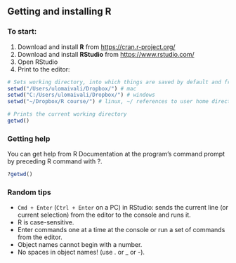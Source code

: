 Getting and installing R
---------------

### To start:

1. Download and install **R** from [https://cran.r-project.org/](https://cran.r-project.org/)
2. Download and install **RStudio** from [https://www.rstudio.com/](https://www.rstudio.com/)
3. Open RStudio
4. Print to the editor:

```r
# Sets working directory, into which things are saved by default and from which stuff is imported
setwd("/Users/ulomaivali/Dropbox/") # mac
setwd("C:/Users/ulomaivali/Dropbox/") # windows
setwd("~/Dropbox/R course/") # linux, ~/ references to user home directory
```

```r
# Prints the current working directory
getwd()
```

### Getting help

You can get help from R Documentation at the program's command prompt by preceding R command with ?.

```r
?getwd()
```

### Random tips

* `Cmd + Enter` (`Ctrl + Enter` on a PC) in RStudio: sends the current line (or current selection) from the editor to the console and runs it. 
* R is case-sensitive. 
* Enter commands one at a time at the console or run a set of commands from the editor. 
* Object names cannot begin with a number. 
* No spaces in object names! (use . or _ or -).

